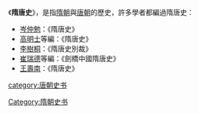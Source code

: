 《'''隋唐史'''》，是指[[隋朝|隋朝]]與[[唐朝|唐朝]]的歷史，許多學者都編過隋唐史：
* [[岑仲勉|岑仲勉]]：《隋唐史》
* [[高明士|高明士]]等編：《隋唐史》
* [[李樹桐|李樹桐]]：《隋唐史別裁》
* [[崔瑞德|崔瑞德]]等編：《劍橋中國隋唐史》
* [[王壽南|王壽南]]：《隋唐史》

[[Category:隋朝史书|Category:隋朝史书]]
[[category:唐朝史书|category:唐朝史书]]